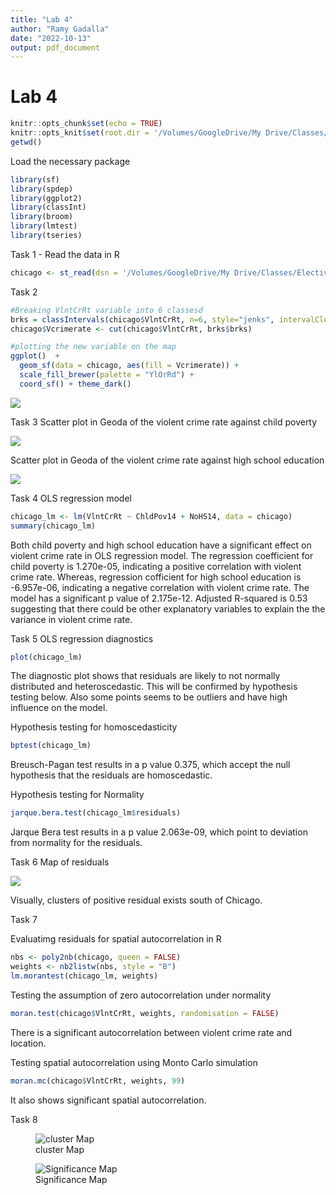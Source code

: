 ```yaml
---
title: "Lab 4"
author: "Ramy Gadalla"
date: "2022-10-13"
output: pdf_document
---
```


# Lab 4

```r
knitr::opts_chunk$set(echo = TRUE)
knitr::opts_knit$set(root.dir = '/Volumes/GoogleDrive/My Drive/Classes/Electives/SIE512/Week6/ChicagoV2')
getwd()
```

Load the necessary package
```r
library(sf)
library(spdep)
library(ggplot2)
library(classInt)
library(broom)
library(lmtest)
library(tseries)
```

Task 1 - Read the data in R
```r
chicago <- st_read(dsn = '/Volumes/GoogleDrive/My Drive/Classes/Electives/SIE512/Week6/ChicagoV2/ChicagoV2.shp')
```


Task 2
```r
#Breaking VlntCrRt variable into 6 classesd
brks = classIntervals(chicago$VlntCrRt, n=6, style="jenks", intervalClosure = 'left')
chicago$Vcrimerate <- cut(chicago$VlntCrRt, brks$brks)

#plotting the new variable on the map
ggplot()  +
  geom_sf(data = chicago, aes(fill = Vcrimerate)) +
  scale_fill_brewer(palette = "YlOrRd") +
  coord_sf() + theme_dark()
```

![](/Volumes/GoogleDrive/My Drive/Classes/Electives/SIE512/Week6/Geoda_6nbreaks.png)

Task 3
Scatter plot in Geoda of the violent crime rate against child poverty

![](/Volumes/GoogleDrive/My Drive/Classes/Electives/SIE512/Week6/childpov_scatter.png)

Scatter plot in Geoda of the violent crime rate against high school education

![](/Volumes/GoogleDrive/My Drive/Classes/Electives/SIE512/Week6/NoHiSc.png)

Task 4 OLS regression model
```r
chicago_lm <- lm(VlntCrRt ~ ChldPov14 + NoHS14, data = chicago)
summary(chicago_lm)
```

Both child poverty and high school education have a significant effect on violent crime rate in OLS regression model. The regression coefficient for child poverty is 1.270e-05, indicating a positive correlation with violent crime rate. Whereas, regression cofficient for high school education is -6.957e-06, indicating a negative correlation with violent crime rate. The model has a significant p value of 2.175e-12. Adjusted R-squared is 0.53 suggesting that there could be other explanatory variables to explain the the variance in violent crime rate.

Task 5 OLS regression diagnostics
```r
plot(chicago_lm)
```

The diagnostic plot shows that residuals are likely to not normally distributed and heteroscedastic. This will be confirmed by hypothesis testing below. Also some points seems to be outliers and have high influence on the model.


Hypothesis testing for homoscedasticity
```r
bptest(chicago_lm)
```

Breusch-Pagan test results in a p value 0.375, which accept the null hypothesis that the residuals are homoscedastic. 

Hypothesis testing for Normality
```r
jarque.bera.test(chicago_lm$residuals)
```


Jarque Bera test results in a p value  2.063e-09, which point to deviation from normality for the residuals. 


Task 6 Map of residuals

![](/Volumes/GoogleDrive/My Drive/Classes/Electives/SIE512/Week6/residuals.png)

Visually, clusters of positive residual exists south of Chicago.

Task 7

Evaluatimg residuals for spatial autocorrelation in R
```r
nbs <- poly2nb(chicago, queen = FALSE)
weights <- nb2listw(nbs, style = "B")
lm.morantest(chicago_lm, weights)
```

Testing the assumption of zero autocorrelation under normality
```r
moran.test(chicago$VlntCrRt, weights, randomisation = FALSE)
```
There is a significant autocorrelation between violent crime rate and location. 

Testing spatial autocorrelation using Monto Carlo simulation
```r
moran.mc(chicago$VlntCrRt, weights, 99)
```
It also shows significant spatial autocorrelation.




Task 8

![cluster Map](/Volumes/GoogleDrive/My Drive/Classes/Electives/SIE512/Week6/ChicagoV2/ChicagoV2_cluster.png)



![Significance Map](/Volumes/GoogleDrive/My Drive/Classes/Electives/SIE512/Week6/ChicagoV2/ChicagoV2_sign.png)

